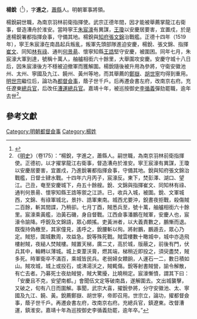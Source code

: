 '''楊銳'''（{{bd|1471年||1532年||}}<ref>{{Cite web |url=http://archive.ihp.sinica.edu.tw/ttscgi/ttsquery?0:0:mctauac:TM%3D%B7%A8%BEU |title=資料連結 |publisher=中央研究院歷史語言研究所明清檔案工作室 |accessdate=2011-08-01 |archive-date=2020-08-18 |archive-url=https://web.archive.org/web/20200818043458/http://archive.ihp.sinica.edu.tw/ttscgi/ttsquery?0:0:mctauac:TM%3D%B7%A8%BEU |dead-url=no }}</ref>），字'''進之'''，[[蕭縣|蕭縣]]人。明朝軍事將領。

楊銳嗣世職，為南京羽林前衛指揮使。武宗正德年間，因才能被舉薦掌龍江右衛事，督造漕舟於淮安。當時寧王[[朱宸濠|朱宸濠]]有異謀，[[王瓊|王瓊]]以安慶居要害，宜置戍，於是進楊銳署都指揮僉事，守備其地。楊銳與[[知府|知府]][[張文錦|張文錦]]治戰艦。正德十四年（1519年），寧王朱宸濠在南昌起兵叛亂，叛軍先頭部隊進迫安慶，楊銳、張文錦、指揮[[崔文|崔文]]、同知[[林有祿|林有祿]]、通判[[何景昜|何景昜]]、懷寧知縣[[王誥|王誥]]堅守安慶，被圍困。同年七月，朱宸濠大軍到達，號稱十萬人，舳艫相銜六十餘里，大舉圍攻安慶。安慶守城十八日后，因朱宸濠後方不穩被迫撤軍而獲解圍。楊銳隨後被升用為參將，守衛安徽池州、太州、寧國及九江、饒州、黃州等地，而其舉薦的[[鄭嶽|鄭嶽]]、[[胡世寧|胡世寧]]均得到重用。[[明世宗|明世宗]]繼位后，論功為[[都督|都督]][[僉事|僉事]]，蔭子世千戶。后再遷僉書左府，改南京右府。充任遼東[[總兵官|總兵官]]，后改任[[漕运总督|漕運總兵官]]。嘉靖十年，被巡按御史[[李循義|李循義]]彈劾罷職，逾年去世<ref>《[[明史|明史]]》（卷175）：“楊銳，字進之，蕭縣人。嗣世職，為南京羽林前衛指揮使。正德初，以才擢掌龍江右衛事，督造漕舟於淮安。寧王宸濠有異謀，王瓊以安慶居要害，宜置戍，乃進銳署都指揮僉事，守備其地。銳與知府張文錦治戰艦，日督士肄水戰。十四年六月丙子，宸濠反。東下，焚彭澤、湖口、望江。己丑，奄至安慶城下，舟五十餘艘。銳、文錦與指揮崔文、同知林有祿、通判何景昜、懷寧知縣王誥等禦之江滸。已，收兵入城，被圍。銳、文軍城西，文錦、有祿軍城北，景抃、誥軍東南。城西尤要沖，銳晝夜拒戰，殺傷賊二百餘，斬其間諜，乃稍卻。七月丁酉，賊悉兵至，號十萬，舳艫相銜六十餘里。宸濠乘黃艦，泊黃石磯，身自督戰。江西僉事潘鵬在賊軍，安慶人也，宸濠令諭降。呼銳及文錦語，眾心頗搖。吏黃洲者，以大義責數之，鵬慚而退。既復持偽檄至，其家僮見，遙呼之，銳腰斬以徇。將射鵬，鵬遁去，眾心乃定。賊怒，圍城數周，攻益急。銳等殊死戰。賊雲樓數十瞰城中，城中亦造飛樓射賊，夜縋人焚賊樓。賊置天梯，廣二丈，高於城，版蔽之，前後有門，伏兵其中，輪轉以薄城。城上束葦沃膏，燃其端，梯稍近即投之，須臾盡焚，賊多死。時軍衛卒不滿百，乘城皆民兵。老弱婦女饋餉，人運石一二，數日積如山。賊攻城，城上或投石，或沸湯沃之，賊輒傷。銳等射書賊營，諭令解散，有亡去者。乃募死士夜劫賊營，賊大驚擾，比曉稍定。宸濠慚憤，謂其下曰：「安慶且不克，安望南都。」會聞伍文定等破南昌，遂解圍去。文出城襲擊，又破之，旬有八日而圍解。事聞，武宗大喜，擢銳參將，分守安徽池、太、寧國及九江、饒、黃。銳薦鄭嶽、胡世寧，帝即召用。世宗立，論功，擢都督僉事，蔭子世千戶。再遷僉書左府，改南京右府。充總兵官，鎮遼東。改督漕運，鎮淮安。嘉靖十年為巡按御史李循義劾罷，逾年卒。”</ref>。

==參考文獻==
{{reflist}}

[[Category:明朝都督僉事|Category:明朝都督僉事]]
[[Category:楊姓|Category:楊姓]]